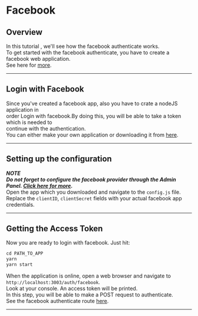 # Facebook

## Overview
In this tutorial , we'll see how the facebook authenticate works.<br />
To get started with the facebook authenticate, you have to create a facebook web application.<br />
See here for [more](https://developers.facebook.com/docs/development/create-an-app/).<br />

------------------------------------------------------------------------------------------------

## Login with Facebook
Since you've created a facebook app, also you have to crate a nodeJS application in<br />
order Login with facebook.By doing this, you will be able to take a token which is needed to<br />
continue with the authentication.<br />
You can either make your own application or downloading it from [here](https://www.github.com/toapp).<br />

------------------------------------------------------------------------------------------------

## Setting up the configuration
***NOTE***<br />
***Do not forget to configure the facebook provider through the Admin Panel. [Click here for more](../config#third-party).<br />***
Open the app which you downloaded and navigate to the ```config.js``` file.<br />
Replace the ```clientID```, ```clientSecret```  fields with your actual facebook app credentials.<br />

------------------------------------------------------------------------------------------------

## Getting the Access Token


Now you are ready to login with facebook.
Just hit:<br />

```jsx
cd PATH_TO_APP
yarn
yarn start
```
When the application is online, open a web browser and navigate to ```http://localhost:3003/auth/facebook```.<br />
Look at your console. An access token will be printed.<br />
In this step, you will be able to make a POST request to authenticate.<br />
See the facebook authenticate route [here](../api_reference/User/facebook).

------------------------------------------------------------------------------------------------



